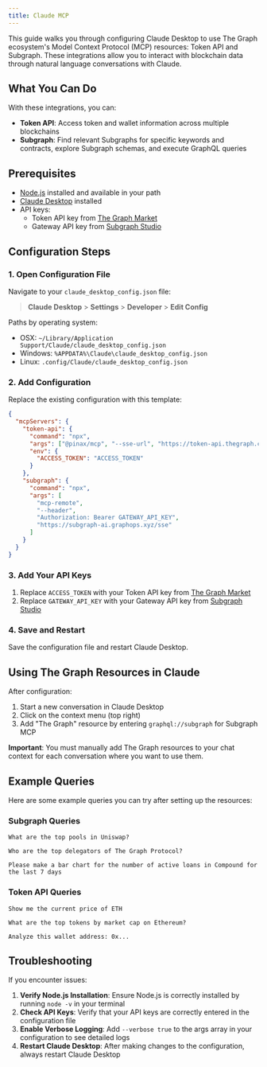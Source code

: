 ```yaml
---
title: Claude MCP
---
```


This guide walks you through configuring Claude Desktop to use The Graph ecosystem's Model Context Protocol (MCP) resources: Token API and Subgraph. These integrations allow you to interact with blockchain data through natural language conversations with Claude.

## What You Can Do

With these integrations, you can:

- **Token API**: Access token and wallet information across multiple blockchains
- **Subgraph**: Find relevant Subgraphs for specific keywords and contracts, explore Subgraph schemas, and execute GraphQL queries

## Prerequisites

- [Node.js](https://nodejs.org/en/download/) installed and available in your path
- [Claude Desktop](https://claude.ai/download) installed
- API keys:
  - Token API key from [The Graph Market](https://thegraph.market/)
  - Gateway API key from [Subgraph Studio](https://thegraph.com/studio/apikeys/)

## Configuration Steps

### 1. Open Configuration File

Navigate to your `claude_desktop_config.json` file:

> **Claude Desktop** > **Settings** > **Developer** > **Edit Config**

Paths by operating system:

- OSX: `~/Library/Application Support/Claude/claude_desktop_config.json`
- Windows: `%APPDATA%\Claude\claude_desktop_config.json`
- Linux: `.config/Claude/claude_desktop_config.json`

### 2. Add Configuration

Replace the existing configuration with this template:

```json
{
  "mcpServers": {
    "token-api": {
      "command": "npx",
      "args": ["@pinax/mcp", "--sse-url", "https://token-api.thegraph.com/sse"],
      "env": {
        "ACCESS_TOKEN": "ACCESS_TOKEN"
      }
    },
    "subgraph": {
      "command": "npx",
      "args": [
        "mcp-remote",
        "--header",
        "Authorization: Bearer GATEWAY_API_KEY",
        "https://subgraph-ai.graphops.xyz/sse"
      ]
    }
  }
}
```

### 3. Add Your API Keys

1. Replace `ACCESS_TOKEN` with your Token API key from [The Graph Market](https://thegraph.market/)
2. Replace `GATEWAY_API_KEY` with your Gateway API key from [Subgraph Studio](https://thegraph.com/studio/apikeys/)

### 4. Save and Restart

Save the configuration file and restart Claude Desktop.

## Using The Graph Resources in Claude

After configuration:

1. Start a new conversation in Claude Desktop
2. Click on the context menu (top right)
3. Add "The Graph" resource by entering `graphql://subgraph` for Subgraph MCP

**Important**: You must manually add The Graph resources to your chat context for each conversation where you want to use them.

## Example Queries

Here are some example queries you can try after setting up the resources:

### Subgraph Queries

```
What are the top pools in Uniswap?
```

```
Who are the top delegators of The Graph Protocol?
```

```
Please make a bar chart for the number of active loans in Compound for the last 7 days
```

### Token API Queries

```
Show me the current price of ETH
```

```
What are the top tokens by market cap on Ethereum?
```

```
Analyze this wallet address: 0x...
```

## Troubleshooting

If you encounter issues:

1. **Verify Node.js Installation**: Ensure Node.js is correctly installed by running `node -v` in your terminal
2. **Check API Keys**: Verify that your API keys are correctly entered in the configuration file
3. **Enable Verbose Logging**: Add `--verbose true` to the args array in your configuration to see detailed logs
4. **Restart Claude Desktop**: After making changes to the configuration, always restart Claude Desktop
